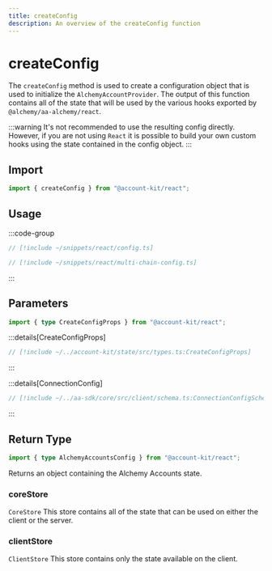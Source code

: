 ```yaml
---
title: createConfig
description: An overview of the createConfig function
---
```


# createConfig

The `createConfig` method is used to create a configuration object that is used to initialize the `AlchemyAccountProvider`. The output of this function contains all of the state that will be used by the various hooks exported by `@alchemy/aa-alchemy/react`.

:::warning
It's not recommended to use the resulting config directly. However, if you are not using `React` it is possible to build your own custom hooks using the state contained in the config object.
:::

## Import

```ts
import { createConfig } from "@account-kit/react";
```

## Usage

:::code-group

```ts [single-chain.ts]
// [!include ~/snippets/react/config.ts]
```

```ts [multi-chain.ts]
// [!include ~/snippets/react/multi-chain-config.ts]
```

:::

## Parameters

```ts
import { type CreateConfigProps } from "@account-kit/react";
```

:::details[CreateConfigProps]

```ts [types.ts]
// [!include ~/../account-kit/state/src/types.ts:CreateConfigProps]
```

:::

:::details[ConnectionConfig]

```ts [types.ts]
// [!include ~/../aa-sdk/core/src/client/schema.ts:ConnectionConfigSchema]
```

:::

## Return Type

```ts
import { type AlchemyAccountsConfig } from "@account-kit/react";
```

Returns an object containing the Alchemy Accounts state.

### coreStore

`CoreStore`
This store contains all of the state that can be used on either the client or the server.

### clientStore

`ClientStore`
This store contains only the state available on the client.
